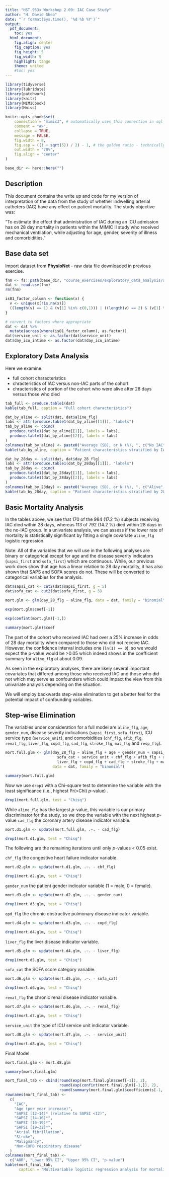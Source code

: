 ```yaml
---
title: "HST.953x Workshop 2.09: IAC Case Study"
author: "H. David Shea"
date: "`r format(Sys.time(), '%d %b %Y')`"
output:
  pdf_document:
    toc: yes
  html_document:
    fig.align: center
    fig_caption: yes
    fig_height: 5
    fig_width: 9
    highlight: tango
    theme: united
    #toc: yes
---
```


```r
library(tidyverse)
library(lubridate)
library(patchwork)
library(knitr)
library(MIMICbook)
library(Hmisc)

knitr::opts_chunk$set(
    connection = "mimic3", # automatically uses this connection in sql chunks 
    comment = "#>", 
    collapse = TRUE, 
    message = FALSE,
    fig.width = 8,
    fig.asp = ((1 + sqrt(5)) / 2) - 1, # the golden ratio - technically, the b proportion of a+b when a is 1
    out.width = "70%",
    fig.align = "center"
)

base_dir <- here::here("")
```

## Description

This document contains the write up and code for my version of interpretation of the data from the study of whether indwelling arterial catheters (IAC) have any effect on patient mortality. The study objective was:

“To estimate the effect that administration of IAC during an ICU admission has on 28 day mortality in patients within the MIMIC II study who received mechanical ventilation, while adjusting for age, gender, severity of illness and comorbidities.”

## Base data set

Import dataset from **PhysioNet** - raw data file downloaded in previous exercise.

```r
fnm <- fs::path(base_dir, "course_exercises/exploratory_data_analysis/aline_full_cohort_data.csv")
dat <- read.csv(fnm)
rm(fnm)

is01_factor_column <- function(x) {
  v <- unique(x[!is.na(x)])
  ((length(v) == 1) & (v[1] %in% c(0,1))) | ((length(v) == 2) & (v[1] %in% c(0,1)) & (v[2] %in% c(0,1)))
}

# convert to factors where appropriate
dat <- dat %>% 
  mutate(across(where(is01_factor_column), as.factor))
dat$service_unit <- as.factor(dat$service_unit)
dat$day_icu_intime <- as.factor(dat$day_icu_intime)
```

## Exploratory Data Analysis

Here we examine:

* full cohort characteristics
* chracteristics of IAC versus non-IAC parts of the cohort
* chracteristics of portion of the cohort who were alive after 28 days versus those who died

```r
tab_full <- produce.table1(dat)
kable(tab_full, caption = "Full cohort characteristics")

dat_by_aline <- split(dat, dat$aline_flg)
labs <- attr(produce.table1(dat_by_aline[[1]]), "labels")
tab_by_aline <- cbind(
  produce.table1(dat_by_aline[[1]], labels = labs),
  produce.table1(dat_by_aline[[2]], labels = labs)
)
colnames(tab_by_aline) <- paste0("Average (SD), or N (%), ", c("No IAC", "IAC"))
kable(tab_by_aline, caption = "Patient characteristics stratified by IAC administration")

dat_by_28day <- split(dat, dat$day_28_flg)
labs <- attr(produce.table1(dat_by_28day[[1]]), "labels")
tab_by_28day <- cbind(
  produce.table1(dat_by_28day[[1]], labels = labs),
  produce.table1(dat_by_28day[[2]], labels = labs)
)
colnames(tab_by_28day) <- paste0("Average (SD), or N (%), ", c("Alive", "Dead"))
kable(tab_by_28day, caption = "Patient characteristics stratified by 28 day mortality")
```

## Basic Mortality Analysis

In the tables above, we see that 170 of the 984 (17.2 %) subjects receiving IAC died within 28 days, whereas 113 of 792 (14.2 %) died within 28 days in the no-IAC group. In a univariate analysis, we can assess if the lower rate of mortality is statistically significant by fitting a single covariate `aline_flg` logistic regression.

Note:  All of the variables that we will use in the following analyses are binary or categorical except for age and the disease severity indicators (`sapsi_first` and `sofa_first`) which are continuous.  While, our previous work does show that age has a linear relation to 28 day mortality, it has also shown that SAPS and SOFA scores do not.  These will be converted to categorical variables for the analysis.

```r
dat$sapsi_cat <- cut2(dat$sapsi_first, g = 5)
dat$sofa_cat <- cut2(dat$sofa_first, g = 5)

mort.glm <- glm(day_28_flg ~ aline_flg, data = dat, family = "binomial")

exp(mort.glm$coef[-1])

exp(confint(mort.glm)[-1,])

summary(mort.glm)$coef
```

The part of the cohort who received IAC had over a 25% increase in odds of 28 day mortality when compared to those who did not receive IAC. However, the confidence interval includes one (`ln(1) == 0`), so we would expect the p-value would be >0.05 which indeed shows in the coefficient summary for `aline_flg` at about 0.09.

As seen in the exploratory analyses, there are likely several important covariates that differed among those who received IAC and those who did not which may serve as confounders which could impact the view from this univariate analysis depending on the situation.

We will employ backwards step-wise elimination to get a better feel for the potential impact of confounding variables.

## Step-wise Elimination

The variables under consideration for a full model are `aline_flg`, `age`, `gender_num`, disease severity indications (`sapsi_first`, `sofa_first`), ICU service type (`service_unit`), and comorbidities (`chf_flg`, `afib_flg`, `renal_flg`, `liver_flg`, `copd_flg`, `cad_flg`, `stroke_flg`, `mal_flg` and `resp_flg`).

```r
mort.full.glm <- glm(day_28_flg ~ aline_flg + age + gender_num + sapsi_cat + 
                       sofa_cat + service_unit + chf_flg + afib_flg + renal_flg + 
                       liver_flg + copd_flg + cad_flg + stroke_flg + mal_flg + resp_flg,
                     data = dat, family = "binomial")

summary(mort.full.glm)
```

Now we use `drop1` with a Chi-square test to determine the variable with the least significance (i.e., highest Pr(>Chi) _p_-value) .

```r
drop1(mort.full.glm, test = "Chisq")
```

While `aline_flg` has the largest _p_-value, this variable is our primary discriminator for the study, so we drop the variable with the next highest _p_-value `cad_flg` the coronary artery disease indicator variable.

```r
mort.d1.glm <- update(mort.full.glm, .~. - cad_flg)

drop1(mort.d1.glm, test = "Chisq")
```

The following are the remaining iterations until only _p_-values < 0.05 exist.

`chf_flg` the congestive heart failure indicator variable.

```r
mort.d2.glm <- update(mort.d1.glm, .~. - chf_flg)

drop1(mort.d2.glm, test = "Chisq")
```

`gender_num` the patient gender indicator variable (1 = male; 0 = female).

```r
mort.d3.glm <- update(mort.d2.glm, .~. - gender_num)

drop1(mort.d3.glm, test = "Chisq")
```

`opd_flg` the chronic obstructive pulmonary disease indicator variable.

```r
mort.d4.glm <- update(mort.d3.glm, .~. - copd_flg)

drop1(mort.d4.glm, test = "Chisq")
```

`liver_flg` the liver disease indicator variable.

```r
mort.d5.glm <- update(mort.d4.glm, .~. - liver_flg)

drop1(mort.d5.glm, test = "Chisq")
```

`sofa_cat` the SOFA score category variable.

```r
mort.d6.glm <- update(mort.d5.glm, .~. - sofa_cat)

drop1(mort.d6.glm, test = "Chisq")
```

`renal_flg` the chronic renal disease indicator variable.

```r
mort.d7.glm <- update(mort.d6.glm, .~. - renal_flg)

drop1(mort.d7.glm, test = "Chisq")
```

`service_unit` the type of ICU service unit indicator variable.

```r
mort.d8.glm <- update(mort.d7.glm, .~. - service_unit)

drop1(mort.d8.glm, test = "Chisq")
```

Final Model

```r
mort.final.glm <- mort.d8.glm

summary(mort.final.glm)

mort_final_tab <- cbind(round(exp(mort.final.glm$coef[-1]), 2),
                        round(exp(confint(mort.final.glm)[-1,]), 2),
                        round(summary(mort.final.glm)$coefficients[-1, 4], 3))
rownames(mort_final_tab) <-
  c(
    "IAC",
    "Age (per year increase)",
    "SAPSI [12–14)* (relative to SAPSI <12)",
    "SAPSI [14–16)*",
    "SAPSI [16–19)*",
    "SAPSI [19–32]*",
    "Atrial fibrillation",
    "Stroke",
    "Malignancy",
    "Non-COPD respiratory disease"
  )
colnames(mort_final_tab) <-
  c("AOR", "Lower 95% CI", "Upper 95% CI", "p-value")
kable(mort_final_tab, 
      caption = "Multivariable logistic regression analysis for mortality at 28 days outcome (final model)")
```
